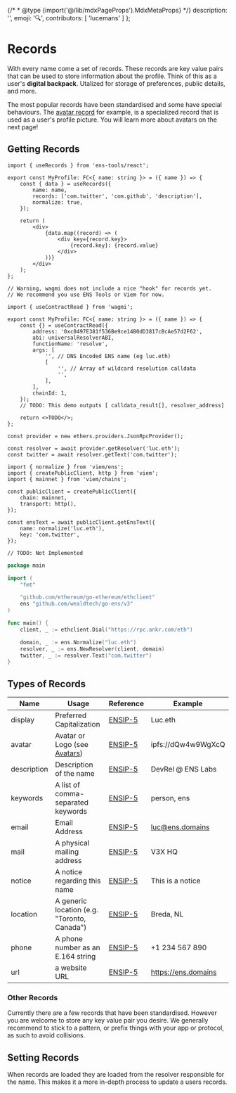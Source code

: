 {/* * @type {import('@/lib/mdxPageProps').MdxMetaProps} */}
description: '',
emoji: '🔍',
contributors: [
'lucemans'
]
};

# Records

With every name come a set of records. These records are key value pairs that can be used to store information about the profile.
Think of this as a user's **digital backpack**. Utalized for storage of preferences, public details, and more.

The most popular records have been standardised and some have special behaviours.
The [avatar record](/web/avatars) for example, is a specialized record that is used as a user's profile picture. You will learn more about avatars on the next page!

## Getting Records

<CodeGroup title="Get records by name">

```tsx {{ title: "ens-tools (React)", meta: "focus=4:8", variant: "ens-tools", link: "https://github.com/v3xlabs/ens-tools" }}
import { useRecords } from 'ens-tools/react';

export const MyProfile: FC<{ name: string }> = ({ name }) => {
    const { data } = useRecords({
        name: name,
        records: ['com.twitter', 'com.github', 'description'],
        normalize: true,
    });

    return (
        <div>
            {data.map((record) => (
                <div key={record.key}>
                    {record.key}: {record.value}
                </div>
            ))}
        </div>
    );
};
```

```tsx {{ title: "Wagmi", variant: "wagmi" }}
// Warning, wagmi does not include a nice "hook" for records yet.
// We recommend you use ENS Tools or Viem for now.

import { useContractRead } from 'wagmi';

export const MyProfile: FC<{ name: string }> = ({ name }) => {
    const {} = useContractRead({
        address: '0xc0497E381f536Be9ce14B0dD3817cBcAe57d2F62',
        abi: universalResolverABI,
        functionName: 'resolve',
        args: [
            '', // DNS Encoded ENS name (eg luc.eth)
            [
                '', // Array of wildcard resolution calldata
                '',
            ],
        ],
        chainId: 1,
    });
    // TODO: This demo outputs [ calldata_result[], resolver_address]

    return <>TODO</>;
};
```

```tsx {{ title: "Ethers", variant: "ethers", link: "https://docs.ethers.org/v5/api/providers/provider/#EnsResolver" }}
const provider = new ethers.providers.JsonRpcProvider();

const resolver = await provider.getResolver('luc.eth');
const twitter = await resolver.getText('com.twitter');
```

```tsx {{ title: "Viem", variant: "viem", link: "https://viem.sh/docs/ens/actions/getEnsText.html", stackblitz: 'https://stackblitz.com/edit/ens-viem-get-ens-text' }}
import { normalize } from 'viem/ens';
import { createPublicClient, http } from 'viem';
import { mainnet } from 'viem/chains';

const publicClient = createPublicClient({
    chain: mainnet,
    transport: http(),
});

const ensText = await publicClient.getEnsText({
    name: normalize('luc.eth'),
    key: 'com.twitter',
});
```

```tsx {{ title: "Ethers.rs", variant: "rust" }}
// TODO: Not Implemented
```

```go {{ title: "Go", variant: "go" }}
package main

import (
	"fmt"

	"github.com/ethereum/go-ethereum/ethclient"
	ens "github.com/wealdtech/go-ens/v3"
)

func main() {
	client, _ := ethclient.Dial("https://rpc.ankr.com/eth")

	domain, _ := ens.Normalize("luc.eth")
	resolver, _ := ens.NewResolver(client, domain)
	twitter, _ := resolver.Text("com.twitter")
}
```

</CodeGroup>

## Types of Records

| Name        | Usage                                        | Reference           | Example             |
| ----------- | -------------------------------------------- | ------------------- | ------------------- |
| display     | Preferred Capitalization                     | [ENSIP-5](/ensip/5) | Luc.eth             |
| avatar      | Avatar or Logo (see [Avatars](/web/avatars)) | [ENSIP-5](/ensip/5) | ipfs://dQw4w9WgXcQ  |
| description | Description of the name                      | [ENSIP-5](/ensip/5) | DevRel @ ENS Labs   |
| keywords    | A list of comma-separated keywords           | [ENSIP-5](/ensip/5) | person, ens         |
| email       | Email Address                                | [ENSIP-5](/ensip/5) | luc@ens.domains     |
| mail        | A physical mailing address                   | [ENSIP-5](/ensip/5) | V3X HQ              |
| notice      | A notice regarding this name                 | [ENSIP-5](/ensip/5) | This is a notice    |
| location    | A generic location (e.g. "Toronto, Canada")  | [ENSIP-5](/ensip/5) | Breda, NL           |
| phone       | A phone number as an E.164 string            | [ENSIP-5](/ensip/5) | +1 234 567 890      |
| url         | a website URL                                | [ENSIP-5](/ensip/5) | https://ens.domains |

### Other Records

Currently there are a few records that have been standardised. However you are welcome to store any key value pair you desire.
We generally recommend to stick to a pattern, or prefix things with your app or protocol, as such to avoid collisions.

## Setting Records

When records are loaded they are loaded from the resolver responsible for the name.
This makes it a more in-depth process to update a users records.

<EmbedLink
    href="/resolvers/interacting"
    title="Interacting with a Resolver"
    tag="Advanced"
    description="To learn more about interacting with a resolver."
/>
